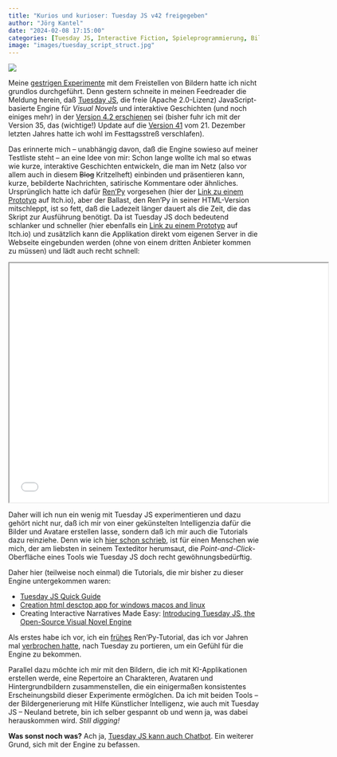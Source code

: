 ```yaml
---
title: "Kurios und kurioser: Tuesday JS v42 freigegeben"
author: "Jörg Kantel"
date: "2024-02-08 17:15:00"
categories: [Tuesday JS, Interactive Fiction, Spieleprogrammierung, Bilder, Künstliche Intelligenz]
image: "images/tuesday_script_struct.jpg"
---
```


[![](images/tuesday_script_struct-b.jpg)](https://kirilllive.github.io/tuesday-js/screenshots/script_structure.jpg)

Meine [gestrigen Experimente](https://kantel.github.io/posts/2024020702_rembg/) mit dem Freistellen von Bildern hatte ich nicht grundlos durchgeführt. Denn gestern schneite in meinen Feedreader die Meldung herein, daß [Tuesday&nbsp;JS](http://cognitiones.kantel-chaos-team.de/multimedia/spieleprogrammierung/tuesdayjs.html), die freie (Apache 2.0-Lizenz) JavaScript-basierte Engine für *Visual Novels* und interaktive Geschichten (und noch einiges mehr) in der [Version 4.2 erschienen](https://github.com/Kirilllive/tuesday-js/releases/tag/42.0.0) sei (bisher fuhr ich mit der Version 35, das (wichtige!) Update auf die [Version 41](https://github.com/Kirilllive/tuesday-js/releases/tag/41.0.0) vom 21. Dezember letzten Jahres hatte ich wohl im Festtagsstreß verschlafen).

Das erinnerte mich -- unabhängig davon, daß die Engine sowieso auf meiner Testliste steht -- an eine Idee von mir: Schon lange wollte ich mal so etwas wie kurze, interaktive Geschichten entwickeln, die man im Netz (also vor allem auch in diesem ~~Blog~~ Kritzelheft) einbinden und präsentieren kann, kurze, bebilderte Nachrichten, satirische Kommentare oder ähnliches. Ursprünglich hatte ich dafür [Ren'Py](http://cognitiones.kantel-chaos-team.de/multimedia/spieleprogrammierung/renpy.html) vorgesehen (hier der [Link zu einem Prototyp](https://kantel.itch.io/neuklln-ist-arm) auf Itch.io), aber der Ballast, den Ren'Py in seiner HTML-Version mitschleppt, ist so fett, daß die Ladezeit länger dauert als die Zeit, die das Skript zur Ausführung benötigt. Da ist Tuesday JS doch bedeutend schlanker und schneller (hier ebenfalls ein [Link zu einem Prototyp](https://kantel.itch.io/tuesday-js-test) auf Itch.io) und zusätzlich kann die Applikation direkt vom eigenen Server in die Webseite eingebunden werden (ohne von einem dritten Anbieter kommen zu müssen) und lädt auch recht schnell:

<iframe src="anim/index.html" width="640" height="480" name="Tuesday JS Test"></iframe>

Daher will ich nun ein wenig mit Tuesday JS experimentieren und dazu gehört nicht nur, daß ich mir von einer gekünstelten Intelligenzia dafür die Bilder und Avatare erstellen lasse, sondern daß ich mir auch die Tutorials dazu reinziehe. Denn wie ich [hier schon schrieb](https://kantel.github.io/posts/2023101901_tuesdayjs_1st_steps/), ist für einen Menschen wie mich, der am liebsten in seinem Texteditor herumsaut, die *Point-and-Click*-Oberfläche eines Tools wie Tuesday JS doch recht gewöhnungsbedürftig.

Daher hier (teilweise noch einmal) die Tutorials, die mir bisher zu dieser Engine untergekommen waren:

- [Tuesday JS Quick Guide](https://kirilllive.github.io/tuesday-js/doc_editor.html#quick_tutorial)
- [Creation html desctop app for windows macos and linux](https://kirill-live.itch.io/tuesday-js/devlog/241616/creation-html-desctop-app-for-windows-macos-and-linux)
- Creating Interactive Narratives Made Easy: [Introducing Tuesday JS, the Open-Source Visual Novel Engine](https://medevel.com/tuseday-js/)

Als erstes habe ich vor, ich ein [frühes](http://blog.schockwellenreiter.de/2021/10/2021101202.html) Ren'Py-Tutorial, das ich vor Jahren mal [verbrochen hatte](http://blog.schockwellenreiter.de/2021/10/2021101502.html), nach Tuesday zu portieren, um ein Gefühl für die Engine zu bekommen.

Parallel dazu möchte ich mir mit den Bildern, die ich mit KI-Applikationen erstellen werde, eine Repertoire an Charakteren, Avataren und Hintergrundbildern zusammenstellen, die ein einigermaßen konsistentes Erscheinungsbild dieser Experimente ermöglchen. Da ich mit beiden Tools -- der Bildergenerierung mit Hilfe Künstlicher Intelligenz, wie auch mit Tuesday JS -- Neuland betrete, bin ich selber gespannt ob und wenn ja, was dabei herauskommen wird. *Still digging!*

**Was sonst noch was?** Ach ja, [Tuesday JS kann auch Chatbot](https://kirilllive.github.io/tuesday-js/doc_editor.html#bot_telegram). Ein weiterer Grund, sich mit der Engine zu befassen.